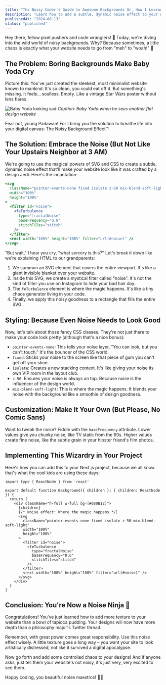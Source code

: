 ```yaml
---
title: "The Noisy Coder's Guide to Awesome Backgrounds Or, How I Learned to Stop Worrying and Love the Static"
description: "Learn how to add a subtle, dynamic noise effect to your website background using SVG and CSS."
publishedAt: "2024-08-13"
status: "published"
---
```


Hey there, fellow pixel pushers and code wranglers! 👋 Today, we're diving into the wild world of noisy backgrounds. Why? Because sometimes, a little chaos is exactly what your website needs to go from "meh" to "woah!" 🎉

## The Problem: Boring Backgrounds Make Baby Yoda Cry

Picture this: You've just created the sleekest, most minimalist website known to mankind. It's so clean, you could eat off it. But something's missing. It feels... soulless. Empty. Like a vintage Star Wars poster without lens flares.

![Baby Yoda looking sad](/baby_yoda.jpg)
*Caption: Baby Yoda when he sees another flat design website*

Fear not, young Padawan! For I bring you the solution to breathe life into your digital canvas: The Noisy Background Effect™!

## The Solution: Embrace the Noise (But Not Like Your Upstairs Neighbor at 3 AM)

We're going to use the magical powers of SVG and CSS to create a subtle, dynamic noise effect that'll make your website look like it was crafted by a design Jedi. Here's the incantation:

```jsx
<svg
  className="pointer-events-none fixed isolate z-50 mix-blend-soft-light"
  width="100%"
  height="100%"
>
  <filter id="noise">
    <feTurbulence
      type="fractalNoise"
      baseFrequency="0.6"
      stitchTiles="stitch"
    />
  </filter>
  <rect width="100%" height="100%" filter="url(#noise)" />
</svg>
```

"But wait," I hear you cry, "what sorcery is this?" Let's break it down like we're explaining HTML to our grandparents:

1. We summon an SVG element that covers the entire viewport. It's like a giant invisible blanket over your website.
2. Inside this SVG, we create a mystical filter called "noise". It's not the kind of filter you use on Instagram to hide your bad hair day.
3. The `feTurbulence` element is where the magic happens. It's like a tiny chaos generator living in your code.
4. Finally, we apply this noisy goodness to a rectangle that fills the entire SVG.

## Styling: Because Even Noise Needs to Look Good

Now, let's talk about those fancy CSS classes. They're not just there to make your code look pretty (although that's a nice bonus):

- `pointer-events-none`: This tells your noise layer, "You can look, but you can't touch." It's the bouncer of the CSS world.
- `fixed`: Sticks your noise to the screen like that piece of gum you can't get off your shoe.
- `isolate`: Creates a new stacking context. It's like giving your noise its own VIP room in the layout club.
- `z-50`: Ensures your noise is always on top. Because noise is the influencer of the design world.
- `mix-blend-soft-light`: This is where the magic happens. It blends your noise with the background like a smoothie of design goodness.

## Customization: Make It Your Own (But Please, No Comic Sans)

Want to tweak the noise? Fiddle with the `baseFrequency` attribute. Lower values give you chunky noise, like TV static from the 90s. Higher values create fine noise, like the subtle grain in your hipster friend's film photos.

## Implementing This Wizardry in Your Project

Here's how you can add this to your Next.js project, because we all know that's what the cool kids are using these days:

```tsx
import type { ReactNode } from 'react'

export default function Background({ children }: { children: ReactNode }) {
  return (
    <div className="h-full w-full bg-[#080B12]">
      {children}
      {/* Noise effect: Where the magic happens */}
      <svg
        className="pointer-events-none fixed isolate z-50 mix-blend-soft-light"
        width="100%"
        height="100%"
      >
        <filter id="noise">
          <feTurbulence
            type="fractalNoise"
            baseFrequency="0.6"
            stitchTiles="stitch"
          />
        </filter>
        <rect width="100%" height="100%" filter="url(#noise)" />
      </svg>
    </div>
  )
}
```

## Conclusion: You're Now a Noise Ninja 🥷

Congratulations! You've just learned how to add more texture to your website than a bowl of tapioca pudding. Your designs will now have more depth than a philosophy major's Twitter thread.

Remember, with great power comes great responsibility. Use this noise effect wisely. A little texture goes a long way – you want your site to look artistically distressed, not like it survived a digital apocalypse.

Now go forth and add some controlled chaos to your designs! And if anyone asks, just tell them your website's not noisy, it's just very, very excited to see them.

Happy coding, you beautiful noise maestros! 🎨✨